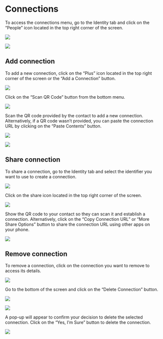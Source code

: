 # Connections

To access the connections menu, go to the Identity tab and click on the “People” icon located in the top right corner of the screen.

![](/img/ballot/create-identifier/create-identifier-1.png)

![](/img/more/connections/connections-1.png)

## Add connection

To add a new connection, click on the “Plus” icon located in the top right corner of the screen or the “Add a Connection” button.

![](/img/more/connections/connections-1.png)

Click on the “Scan QR Code” button from the bottom menu.

![](/img/more/connections/add/connections-add-1.png)

Scan the QR code provided by the contact to add a new connection. Alternatively, if a QR code wasn’t provided, you can paste the connection URL by clicking on the “Paste Contents” button.

![](/img/more/connections/add/connections-add-2.png)

![](/img/more/connections/connections-2.png)

## Share connection

To share a connection, go to the Identity tab and select the identifier you want to use to create a connection.

![](/img/common/identifier-list.png)

Click on the share icon located in the top right corner of the screen.

![](/img/common/identifier-details.png)

Show the QR code to your contact so they can scan it and establish a connection. Alternatively, click on the “Copy Connection URL” or “More Share Options” button to share the connection URL using other apps on your phone.

![](/img/more/connections/share/connections-share-1.png)

## Remove connection

To remove a connection, click on the connection you want to remove to access its details.

![](/img/more/connections/connections-2.png)

Go to the bottom of the screen and click on the “Delete Connection” button.

![](/img/more/connections/delete/connections-delete-1.png)

![](/img/more/connections/delete/connections-delete-2.png)

A pop-up will appear to confirm your decision to delete the selected connection. Click on the “Yes, I’m Sure” button to delete the connection.

![](/img/more/connections/delete/connections-delete-3.png)
